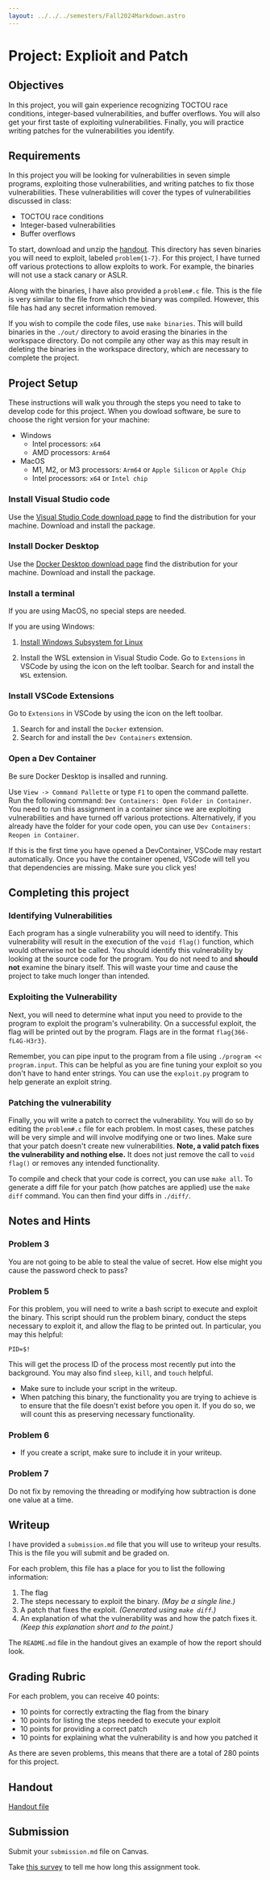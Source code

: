 ```yaml
---
layout: ../../../semesters/Fall2024Markdown.astro
---
```


# Project: Explioit and Patch

## Objectives

In this project, you will gain experience recognizing TOCTOU race conditions,
integer-based vulnerabilities, and buffer overflows. You will also get your
first taste of exploiting vulnerabilities. Finally, you will practice writing
patches for the vulnerabilities you identify.

## Requirements

In this project you will be looking for vulnerabilities in seven simple
programs, exploiting those vulnerabilities, and writing patches to fix those
vulnerabilities. These vulnerabilities will cover the types of vulnerabilities
discussed in class:

- TOCTOU race conditions
- Integer-based vulnerabilities
- Buffer overflows

To start, download and unzip the
[handout](/code/fall2024/exploit-and-patch-handout.tar.gz). This directory has
seven binaries you will need to exploit, labeled `problem{1-7}`. For this
project, I have turned off various protections to allow exploits to work. For
example, the binaries will not use a stack canary or ASLR.

Along with the binaries, I have also provided a `problem#.c` file. This is the
file is very similar to the file from which the binary was compiled. However,
this file has had any secret information removed.

If you wish to compile the code files, use `make binaries`. This will build
binaries in the `./out/` directory to avoid erasing the binaries in the
workspace directory. Do not compile any other way as this may result in deleting
the binaries in the workspace directory, which are necessary to complete the
project.

## Project Setup

These instructions will walk you through the steps you need to take to develop
code for this project. When you dowload software, be sure to choose the right
version for your machine:

- Windows
  - Intel processors: `x64`
  - AMD processors: `Arm64`
- MacOS
  - M1, M2, or M3 processors: `Arm64` or `Apple Silicon` or `Apple Chip`
  - Intel processors: `x64` or `Intel chip`

### Install Visual Studio code

Use the
[Visual Studio Code download page](https://code.visualstudio.com/download) to
find the distribution for your machine. Download and install the package.

### Install Docker Desktop

Use the
[Docker Desktop download page](https://www.docker.com/products/docker-desktop/)
find the distribution for your machine. Download and install the package.

### Install a terminal

If you are using MacOS, no special steps are needed.

If you are using Windows:

1. [Install Windows Subsystem for Linux](https://learn.microsoft.com/windows/wsl/install)

1. Install the WSL extension in Visual Studio Code. Go to `Extensions` in VSCode
   by using the icon on the left toolbar. Search for and install the `WSL`
   extension.

### Install VSCode Extensions

Go to `Extensions` in VSCode by using the icon on the left toolbar.

1. Search for and install the `Docker` extension.
1. Search for and install the `Dev Containers` extension.

### Open a Dev Container

Be sure Docker Desktop is insalled and running.

Use `View -> Command Pallette` or type `F1` to open the command pallette. Run
the following command: `Dev Containers: Open Folder in Container`. You need to
run this assignment in a container since we are exploiting vulnerabilities and
have turned off various protections. Alternatively, if you already have the
folder for your code open, you can use `Dev Containers: Reopen in Container`.

If this is the first time you have opened a DevContainer, VSCode may restart
automatically. Once you have the container opened, VSCode will tell you that
dependencies are missing. Make sure you click yes!

## Completing this project

### Identifying Vulnerabilities

Each program has a single vulnerability you will need to identify. This
vulnerability will result in the execution of the `void flag()` function, which
would otherwise not be called. You should identify this vulnerability by looking
at the source code for the program. You do not need to and **should not**
examine the binary itself. This will waste your time and cause the project to
take much longer than intended.

### Exploiting the Vulnerability

Next, you will need to determine what input you need to provide to the program
to exploit the program's vulnerability. On a successful exploit, the flag will
be printed out by the program. Flags are in the format `flag{366-fL4G-H3r3}`.

Remember, you can pipe input to the program from a file using
`./program << program.input`. This can be helpful as you are fine tuning your
exploit so you don't have to hand enter strings. You can use the `exploit.py`
program to help generate an exploit string.

### Patching the vulnerability

Finally, you will write a patch to correct the vulnerability. You will do so by
editing the `problem#.c` file for each problem. In most cases, these patches
will be very simple and will involve modifying one or two lines. Make sure that
your patch doesn't create new vulnerabilities. **Note, a valid patch fixes the
vulnerability and nothing else.** It does not just remove the call to
`void flag()` or removes any intended functionality.

To compile and check that your code is correct, you can use `make all`. To
generate a diff file for your patch (how patches are applied) use the
`make diff` command. You can then find your diffs in `./diff/`.

## Notes and Hints

### Problem 3

You are not going to be able to steal the value of secret. How else might you
cause the password check to pass?

### Problem 5

For this problem, you will need to write a bash script to execute and exploit
the binary. This script should run the problem binary, conduct the steps
necessary to exploit it, and allow the flag to be printed out. In particular,
you may this helpful:

```
PID=$!
```

This will get the process ID of the process most recently put into the
background. You may also find `sleep`, `kill`, and `touch` helpful.

- Make sure to include your script in the writeup.
- When patching this binary, the functionality you are trying to achieve is to
  ensure that the file doesn't exist before you open it. If you do so, we will
  count this as preserving necessary functionality.

### Problem 6

- If you create a script, make sure to include it in your writeup.

### Problem 7

Do not fix by removing the threading or modifying how subtraction is done one
value at a time.

## Writeup

I have provided a `submission.md` file that you will use to writeup your
results. This is the file you will submit and be graded on.

For each problem, this file has a place for you to list the following
information:

1. The flag
2. The steps necessary to exploit the binary. _(May be a single line.)_
3. A patch that fixes the exploit. _(Generated using `make diff`.)_
4. An explanation of what the vulnerability was and how the patch fixes it.
   _(Keep this explanation short and to the point.)_

The `README.md` file in the handout gives an example of how the report should
look.

## Grading Rubric

For each problem, you can receive 40 points:

- 10 points for correctly extracting the flag from the binary
- 10 points for listing the steps needed to execute your exploit
- 10 points for providing a correct patch
- 10 points for explaining what the vulnerability is and how you patched it

As there are seven problems, this means that there are a total of 280 points for
this project.

## Handout

[Handout file](/code/fall2024/exploit-and-patch-handout.tar.gz)

## Submission

Submit your `submission.md` file on Canvas.

Take [this survey](https://forms.gle/aumKbr2istz5LDtWA) to tell me how long this assignment took.

